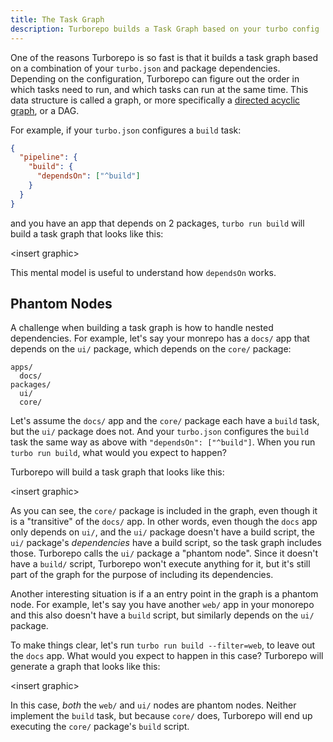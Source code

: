 ```yaml
---
title: The Task Graph
description: Turborepo builds a Task Graph based on your turbo config
---
```


One of the reasons Turborepo is so fast is that it builds a task graph based on
a combination of your `turbo.json` and package dependencies. Depending on the
configuration, Turborepo can figure out the order in which tasks need to run,
and which tasks can run at the same time. This data structure is called a graph,
or more specifically a [directed acyclic graph][1], or a DAG.

For example, if your `turbo.json` configures a `build` task:

```json
{
  "pipeline": {
    "build": {
      "dependsOn": ["^build"]
    }
  }
}
```

and you have an app that depends on 2 packages, `turbo run build` will build a
task graph that looks like this:

\<insert graphic\>

This mental model is useful to understand how `dependsOn` works.

## Phantom Nodes

A challenge when building a task graph is how to handle nested dependencies. For
example, let's say your monrepo has a `docs/` app that depends on the `ui/`
package, which depends on the `core/` package:

```
apps/
  docs/
packages/
  ui/
  core/
```

Let's assume the `docs/` app and the `core/` package each have a `build` task,
but the `ui/` package does not. And your `turbo.json` configures the `build` task
the same way as above with `"dependsOn": ["^build"]`. When you run
`turbo run build`, what would you expect to happen?

Turborepo will build a task graph that looks like this:

\<insert graphic\>

As you can see, the `core/` package is included in the graph, even though it is a
"transitive" of the `docs/` app. In other words, even though the `docs` app only depends on `ui/`,
and the `ui/` package doesn't have a build script, the `ui/` package's _dependencies_ have a build
script, so the task graph includes those. Turborepo calls the `ui/` package a "phantom node". Since
it doesn't have a `build/` script, Turborepo won't execute anything for it, but it's still part of the
graph for the purpose of including its dependencies.

Another interesting situation is if a an entry point in the graph is a phantom node. For example,
let's say you have another `web/` app in your monorepo and this also doesn't have a `build` script,
but similarly depends on the `ui/` package.

To make things clear, let's run `turbo run build --filter=web`, to leave out the `docs` app.
What would you expect to happen in this case? Turborepo will generate a graph that looks like this:

\<insert graphic\>

In this case, _both_ the `web/` and `ui/` nodes are phantom nodes. Neither implement the `build` task,
but because `core/` does, Turborepo will end up executing the `core/` package's `build` script.

[1]: https://en.wikipedia.org/wiki/Directed_acyclic_graph
